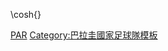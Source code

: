 \cosh{}{{National squad
 | name= 2010年世界盃足球賽巴拉圭參賽名單
 | bg        = #D52B1E
 | fg        = white
 | bordercolor = #0038A8
 | country   = 巴拉圭
 | flag      = Paraguay
 | comp link = 2010年世界盃足球賽
 | comp      = 2010年世界盃足球賽
 | p1        = [[胡斯托·比利亚尔|-{zh-hans:比利亚尔;zh-hk:維拿;zh-tw:比拉爾;}-]] 
 | p2        = [[達里奧·華朗|-{zh-hans:贝隆;zh-hk:華朗;zh-tw:貝隆;}-]]
 | p3        = [[莫雷尔·罗德里格斯|-{zh-hans:莫雷尔·罗德里格斯;zh-hk:莫雷洛·洛迪古斯;zh-tw:莫雷爾·羅德里奎茲;}-]]
 | p4        = [[德尼斯·卡尼萨|-{zh-hans:卡尼萨;zh-hk:簡尼沙;zh-tw:卡尼薩;}-]]<small>（[[隊長 (足球)|隊長]]）</small>
 | p5        = [[胡里奥·塞萨尔·卡塞雷斯|-{zh-hans:卡塞雷斯;zh-hk:卡沙利斯;zh-tw:卡塞雷斯;}-]] 
 | p6        = [[卡洛斯·博内特|-{zh-hans:博内特;zh-hk:邦納特;zh-tw:博內特;}-]]
 | p7        = [[奧斯卡·卡度素|-{zh-hans:卡多索;zh-hk:卡度素;zh-tw:卡多索;}-]]
 | p8        = [[埃德加·巴雷托|É·-{zh-hans:巴雷托;zh-hk:巴列圖;zh-tw:巴雷托;}-]]
 | p9        = [[羅克·聖克魯斯|-{zh-hans:圣克鲁斯;zh-hk:辛達告魯斯;zh-tw:聖克魯斯;}-]]
 | p10       = [[埃德加·贝尼特斯|-{zh-hans:贝尼特斯;zh-hk:賓尼迪斯;zh-tw:貝尼特斯;}-]]
 | p11       = [[霍纳坦·桑塔纳|-{zh-hans:桑塔纳;zh-hk:沙坦拿;zh-tw:桑塔納;}-]]
 | p12       = [[迭戈·巴雷托|D·-{zh-hans:巴雷托;zh-hk:巴列圖;zh-tw:巴雷托;}-]]
 | p13       = [[恩里克·贝拉|-{zh-hans:贝拉;zh-hk:維拉;zh-tw:貝拉;}-]]
 | p14       = [[保罗·达·席尔瓦|-{zh-hans:达·席尔瓦;zh-hk:達施華;zh-tw:達席爾瓦;}-]]
 | p15       = [[维克托·卡塞雷斯|-{zh-hans:卡塞雷斯;zh-hk:卡沙利斯;zh-tw:卡塞雷斯;}-]]
 | p16       = [[克里斯蒂安·里维罗斯|-{zh-hans:里维罗斯;zh-hk:利華路斯;zh-tw:里維羅斯;}-]]
 | p17       = [[奥雷利亚诺·托雷斯|-{zh-hans:托雷斯;zh-hk:托里斯;zh-tw:托雷斯;}-]]
 | p18       = [[内尔松·阿埃多·巴尔德斯|-{zh-hans:阿埃多·巴尔德斯;zh-hk:希度·華迪斯;zh-tw:阿埃多·巴爾德斯;}-]]
 | p19       = [[卢卡斯·巴里奥斯|-{zh-hans:巴里奥斯;zh-hk:巴列奧斯;zh-tw:巴里歐斯;}-]]
 | p20       = [[内斯特·奥尔特戈扎|-{zh-hans:奥尔特戈扎;zh-hk:奧迪高沙;zh-tw:奧爾特戈扎;}-]]
 | p21       = [[安托林·阿尔卡拉斯|-{zh-hans:阿尔卡拉斯;zh-hk:艾卡拉斯;zh-tw:阿爾卡拉斯;}-]]
 | p22       = [[阿尔多·博巴迪拉|-{zh-hans:博巴迪拉;zh-hk:保巴迪拿;zh-tw:博巴迪拉;}-]]
 | p23       = [[鲁道夫·加马拉|-{zh-hans:加马拉;zh-hk:甘馬拉;zh-tw:加馬拉;}-]]
 | coach     = [[赫拉多·马蒂诺|-{zh-hans:马蒂诺;zh-hk:馬天奴;zh-tw:馬蒂諾;}-]]
}}<noinclude>
[[Category:2010年世界杯足球赛参赛名单模板|PAR]]
[[Category:巴拉圭國家足球隊模板]]
</noinclude>